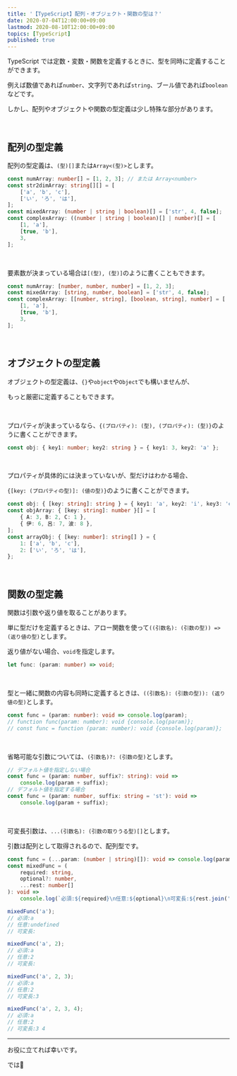 ```yaml
---
title: '【TypeScript】配列・オブジェクト・関数の型は？'
date: 2020-07-04T12:00:00+09:00
lastmod: 2020-08-10T12:00:00+09:00
topics: [TypeScript]
published: true
---
```


TypeScript では定数・変数・関数を定義するときに、型を同時に定義することができます。

例えば数値であれば`number`、文字列であれば`string`、ブール値であれば`boolean`などです。

しかし、配列やオブジェクトや関数の型定義は少し特殊な部分があります。

<!--more-->

<br/>

## 配列の型定義

配列の型定義は、`(型)[]`または`Array<(型)>`とします。

```ts hide_nums
const numArray: number[] = [1, 2, 3]; // または Array<number>
const str2dimArray: string[][] = [
	['a', 'b', 'c'],
	['い', 'ろ', 'は'],
];
const mixedArray: (number | string | boolean)[] = ['str', 4, false];
const complexArray: ((number | string | boolean)[] | number)[] = [
	[1, 'a'],
	[true, 'b'],
	3,
];
```

<br/>

要素数が決まっている場合は`[(型), (型)]`のように書くこともできます。

```ts hide_nums
const numArray: [number, number, number] = [1, 2, 3];
const mixedArray: [string, number, boolean] = ['str', 4, false];
const complexArray: [[number, string], [boolean, string], number] = [
	[1, 'a'],
	[true, 'b'],
	3,
];
```

<br/>

## オブジェクトの型定義

オブジェクトの型定義は、`{}`や`object`や`Object`でも構いませんが、

もっと厳密に定義することもできます。

<br/>

プロパティが決まっているなら、`{(プロパティ): (型), (プロパティ): (型)}`のように書くことができます。

```ts hide_nums
const obj: { key1: number; key2: string } = { key1: 3, key2: 'a' };
```

<br/>

プロパティが具体的には決まっていないが、型だけはわかる場合、

`{[key: (プロパティの型)]: (値の型)}`のように書くことができます。

```ts hide_nums
const obj: { [key: string]: string } = { key1: 'a', key2: 'i', key3: 'e' };
const objArray: { [key: string]: number }[] = [
	{ A: 3, B: 2, C: 1 },
	{ 伊: 6, 呂: 7, 波: 8 },
];
const arrayObj: { [key: number]: string[] } = {
	1: ['a', 'b', 'c'],
	2: ['い', 'ろ', 'は'],
};
```

<br/>

## 関数の型定義

関数は引数や返り値を取ることがあります。

単に型だけを定義するときは、アロー関数を使って`((引数名): (引数の型)) => (返り値の型)`とします。

返り値がない場合、`void`を指定します。

```ts hide_nums
let func: (param: number) => void;
```

<br/>

型と一緒に関数の内容も同時に定義するときは、`((引数名): (引数の型)): (返り値の型)`とします。

```ts hide_nums
const func = (param: number): void => console.log(param);
// function func(param: number): void {console.log(param)};
// const func = function (param: number): void {console.log(param)};
```

<br/>

省略可能な引数については、`(引数名)?: (引数の型)`とします。

```ts hide_nums
// デフォルト値を指定しない場合
const func = (param: number, suffix?: string): void =>
	console.log(param + suffix);
// デフォルト値を指定する場合
const func = (param: number, suffix: string = 'st'): void =>
	console.log(param + suffix);
```

<br/>

可変長引数は、`...(引数名): (引数の取りうる型)[]`とします。

引数は配列として取得されるので、配列型です。

```ts hide_nums
const func = (...param: (number | string)[]): void => console.log(param);
const mixedFunc = (
	required: string,
	optional?: number,
	...rest: number[]
): void =>
	console.log(`必須:${required}\n任意:${optional}\n可変長:${rest.join(' ')}`);

mixedFunc('a');
// 必須:a
// 任意:undefined
// 可変長:

mixedFunc('a', 2);
// 必須:a
// 任意:2
// 可変長:

mixedFunc('a', 2, 3);
// 必須:a
// 任意:2
// 可変長:3

mixedFunc('a', 2, 3, 4);
// 必須:a
// 任意:2
// 可変長:3 4
```

---

お役に立てれば幸いです。

では👋

